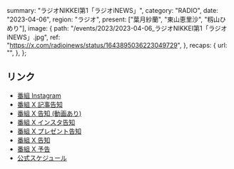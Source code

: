   summary: "ラジオNIKKEI第1「ラジオiNEWS」",
  category: "RADIO",
  date: "2023-04-06",
  region: "ラジオ",
  present: ["葉月紗蘭", "東山恵里沙", "籾山ひめり"],
  image: {
    path: "/events/2023/2023-04-06_ラジオNIKKEI第1「ラジオiNEWS」.jpg",
    ref: "https://x.com/radioinews/status/1643895036223049729",
  },
  recaps: {
    url: "",
  },
};

## リンク

- [番組 Instagram](https://www.instagram.com/p/CqsRewQJhUT/)
- [番組 X 記事告知](https://x.com/radioinews/status/1644152089982173184)
- [番組 X 告知 (動画あり)](https://x.com/radioinews/status/1643937484047527936)
- [番組 X インスタ告知](https://x.com/radioinews/status/1643927535837941760)
- [番組 X プレゼント告知](https://x.com/radioinews/status/1643916008208601095)
- [番組 X 告知](https://x.com/radioinews/status/1643895036223049729)
- [番組 X 予告](https://x.com/radioinews/status/1643561618532626432)
- [公式スケジュール](https://takanenonadeshiko.jp/?p=912)
